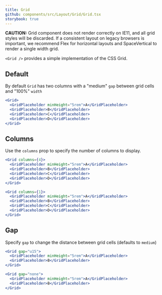 ```yaml
---
title: Grid
github: components/src/Layout/Grid/Grid.tsx
storybook: true
---
```



<MessageBar intent="warn" noActions mb="large">
  <Paragraph>
    <strong>CAUTION:</strong> Grid component does not render correctly on IE11,
    and all grid styles will be discarded. If a consistent layout on legacy
    browsers is important, we recommend <Link href="flex">Flex</Link> for
    horizontal layouts and <Link href="space">SpaceVertical</Link> to render a
    single width grid.
  </Paragraph>
</MessageBar>

`<Grid />` provides a simple implementation of the CSS Grid.

## Default

By default `Grid` has two columns with a "medium" `gap` between grid cells and "100%" `width`

```jsx
<Grid>
  <GridPlaceholder minHeight="5rem">A</GridPlaceholder>
  <GridPlaceholder>B</GridPlaceholder>
  <GridPlaceholder>C</GridPlaceholder>
  <GridPlaceholder>D</GridPlaceholder>
</Grid>
```

## Columns

Use the `columns` prop to specify the number of columns to display.

```jsx
<Grid columns={4}>
  <GridPlaceholder minHeight="5rem">A</GridPlaceholder>
  <GridPlaceholder>B</GridPlaceholder>
  <GridPlaceholder>C</GridPlaceholder>
  <GridPlaceholder>D</GridPlaceholder>
</Grid>
```

```jsx
<Grid columns={1}>
  <GridPlaceholder minHeight="5rem">A</GridPlaceholder>
  <GridPlaceholder>B</GridPlaceholder>
  <GridPlaceholder>C</GridPlaceholder>
  <GridPlaceholder>D</GridPlaceholder>
</Grid>
```

## Gap

Specify `gap` to change the distance between grid cells (defaults to `medium`)

```jsx
<Grid gap="u15">
  <GridPlaceholder minHeight="5rem">A</GridPlaceholder>
  <GridPlaceholder>B</GridPlaceholder>
</Grid>
```

```jsx
<Grid gap="none">
  <GridPlaceholder minHeight="5rem">A</GridPlaceholder>
  <GridPlaceholder>B</GridPlaceholder>
</Grid>
```
